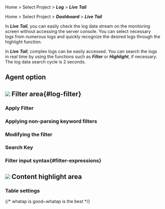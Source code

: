 
<Logroleview />

<Xclude product='aws-log'>

Home > Select Project > **_Log_** > **_Live Tail_**

</Xclude>

<InDoc product='aws-log'>

Home > Select Project > **_Dashboard_** > **_Live Tail_**

</InDoc>

In **_Live Tail_**, you can easily check the log data stream on the monitoring screen without accessing the server console. You can select necessary logs from numerous logs and quickly recognize the desired logs through the highlight function. 

<ImgLang img='log-live-tail.png' desc='Live tail'/>

In **_Live Tail_**, complex logs can be easily accessed. You can search the logs in real time by using the functions such as **_Filter_** or **_Highlight_**, if necessary. The log data search cycle is 2 seconds. <Loguimainterm />

## Agent option


<Logagentoption />

## ![](/img/number-01.png) Filter area{#log-filter}

### Apply Filter


<Logfilterapply2 />

### Applying non-parsing keyword filters


<Logfilterapplynonparsing />

### Modifying the filter


<Logfiltermodify /> 

### Search Key


<Logfiltersearchkey />

### Filter input syntax{#filter-expressions}


<Logfilterexpressionssearchkey /> 


<Logfilterexpressionscommons />

## ![](/img/number-02.png) Content highlight area


<Logcontentshighlight />

### Table settings


<Loguitablesetting /> 

{/* whatap is good~whatap is the best */}
